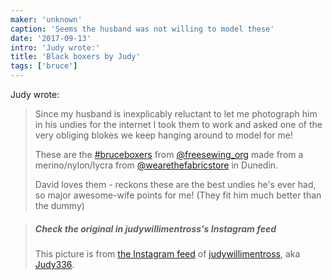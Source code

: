 ```yaml
---
maker: 'unknown'
caption: 'Seems the husband was not willing to model these'
date: '2017-09-13'
intro: 'Judy wrote:'
title: 'Black boxers by Judy'
tags: ['bruce']
---
```


<!-- truncate -->

Judy wrote:

> Since my husband is inexplicably reluctant to let me photograph
> him in his undies for the internet I took them to work and asked
> one of the very obliging blokes we keep hanging around to model for me!
>
> These are the [#bruceboxers](https://www.instagram.com/explore/tags/bruceboxers/)
> from [@freesewing_org](https://www.instagram.com/freesewing_org/) made from a
> merino/nylon/lycra from [@wearethefabricstore](https://www.instagram.com/wearethefabricstore/)
> in Dunedin.
>
> David loves them - reckons these are the best undies he's
> ever had, so major awesome-wife points for me!
> (They fit him much better than the dummy)

> ##### Check the original in judywillimentross's Instagram feed
>
> This picture is from [the Instagram feed](https://www.instagram.com/p/BZAT_btB_dq/)
> of [judywillimentross](https://www.instagram.com/judywillimentross/),
> aka [Judy336](/users/user?id=304).
